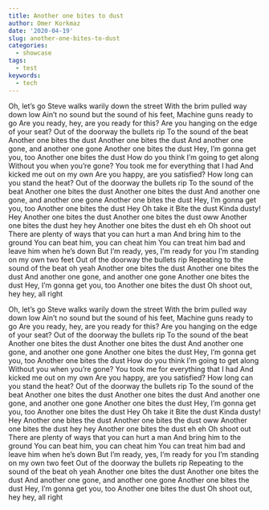 ```yaml
---
title: Another one bites to dust
author: Omer Korkmaz
date: '2020-04-19'
slug: another-one-bites-to-dust
categories:
  - showcase
tags:
  - test
keywords:
  - tech
---
```


Oh, let's go
Steve walks warily down the street
With the brim pulled way down low
Ain't no sound but the sound of his feet,
Machine guns ready to go
Are you ready, hey, are you ready for this?
Are you hanging on the edge of your seat?
Out of the doorway the bullets rip
To the sound of the beat
Another one bites the dust
Another one bites the dust
And another one gone, and another one gone
Another one bites the dust
Hey, I'm gonna get you, too
Another one bites the dust
How do you think I'm going to get along
Without you when you're gone?
You took me for everything that I had
And kicked me out on my own
Are you happy, are you satisfied?
How long can you stand the heat?
Out of the doorway the bullets rip
To the sound of the beat
Another one bites the dust
Another one bites the dust
And another one gone, and another one gone
Another one bites the dust
Hey, I'm gonna get you, too
Another one bites the dust
Hey
Oh take it
Bite the dust
Kinda dusty!
Hey
Another one bites the dust
Another one bites the dust oww
Another one bites the dust hey hey
Another one bites the dust eh eh
Oh shoot out
There are plenty of ways that you can hurt a man
And bring him to the ground
You can beat him, you can cheat him
You can treat him bad and leave him when he's down
But I'm ready, yes, I'm ready for you
I'm standing on my own two feet
Out of the doorway the bullets rip
Repeating to the sound of the beat oh yeah
Another one bites the dust
Another one bites the dust
And another one gone, and another one gone
Another one bites the dust
Hey, I'm gonna get you, too
Another one bites the dust
Oh shoot out, hey hey, all right

Oh, let's go
Steve walks warily down the street
With the brim pulled way down low
Ain't no sound but the sound of his feet,
Machine guns ready to go
Are you ready, hey, are you ready for this?
Are you hanging on the edge of your seat?
Out of the doorway the bullets rip
To the sound of the beat
Another one bites the dust
Another one bites the dust
And another one gone, and another one gone
Another one bites the dust
Hey, I'm gonna get you, too
Another one bites the dust
How do you think I'm going to get along
Without you when you're gone?
You took me for everything that I had
And kicked me out on my own
Are you happy, are you satisfied?
How long can you stand the heat?
Out of the doorway the bullets rip
To the sound of the beat
Another one bites the dust
Another one bites the dust
And another one gone, and another one gone
Another one bites the dust
Hey, I'm gonna get you, too
Another one bites the dust
Hey
Oh take it
Bite the dust
Kinda dusty!
Hey
Another one bites the dust
Another one bites the dust oww
Another one bites the dust hey hey
Another one bites the dust eh eh
Oh shoot out
There are plenty of ways that you can hurt a man
And bring him to the ground
You can beat him, you can cheat him
You can treat him bad and leave him when he's down
But I'm ready, yes, I'm ready for you
I'm standing on my own two feet
Out of the doorway the bullets rip
Repeating to the sound of the beat oh yeah
Another one bites the dust
Another one bites the dust
And another one gone, and another one gone
Another one bites the dust
Hey, I'm gonna get you, too
Another one bites the dust
Oh shoot out, hey hey, all right